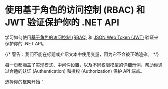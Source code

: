 
# 使用基于角色的访问控制 (RBAC) 和 JWT 验证保护你的 .NET API

学习如何使用[基于角色的访问控制 (RBAC)](/authorization/role-based-access-control) 和 [JSON Web Token (JWT)](https://auth.wiki/jwt) 验证来保护你的 .NET API。

{/* 警告：我们不能在标题或介绍文本中使用变量，因为它不会被正确渲染。 */}

每一页都涵盖了实现模式、中间件设置，以及不同权限模型的详细示例，帮助你通过合适的认证 (Authentication) 和授权 (Authorization) 保护 API 端点。

选择你的框架开始：

<MiniGallery />
